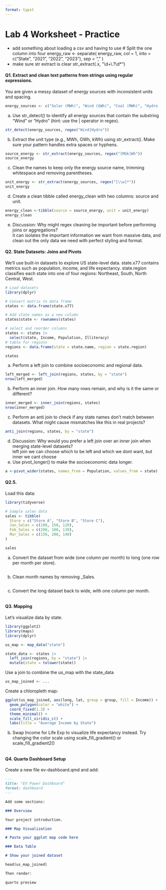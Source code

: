 ```yaml
---
format: typst
---
```


# Lab 4 Worksheet - Practice

* add something about loading a csv and having to use
# Split the one column into four
energy_raw <- separate(
  energy_raw,
  col = 1,
  into = c("State", "2021", "2022", "2023"),
  sep = ","
)
* make sure str extract is clear str_extract(.x, "\\d+\\.?\\d*")

#### Q1. Extract and clean text patterns from strings using regular expressions.

You are given a messy dataset of energy sources with inconsistent units and spacing.

```r
energy_sources <- c("Solar (MWh)", "Wind (GWh)", "Coal (MWh)", "Hydro (kWh)")
```

a.  Use str_detect() to identify all energy sources that contain the substring "Wind" or "Hydro" (hint: use the \| operator in regex).

```r
str_detect(energy_sources, regex("Wind|Hydro"))
```

b.  Extract the unit type (e.g., MWh, GWh, kWh) using str_extract(). Make sure your pattern handles extra spaces or hyphens.

```r
source_energy <- str_extract(energy_sources, regex("[MGk]Wh"))
source_energy
```

c.  Clean the names to keep only the energy source name, trimming whitespace and removing parentheses.

```r
unit_energy <- str_extract(energy_sources, regex("[\\w]*"))
unit_energy
```

d.  Create a clean tibble called energy_clean with two columns: source and unit.

```r
energy_clean <-tibble(source = source_energy, unit = unit_energy)
energy_clean
```

e.  Discussion: Why might regex cleaning be important before performing joins or aggregations?\
    it can isolates the important information we want from massive data, and clean out the only data we need with perfect styling and format.

#### Q2. State Datasets: Joins and Pivots

We’ll use built-in datasets to explore US state-level data. state.x77 contains metrics such as population, income, and life expectancy. state.region classifies each state into one of four regions: Northeast, South, North Central, West.

```r
# Load datasets
library(dplyr)

# Convert matrix to data frame
states <- data.frame(state.x77)

# Add state names as a new column
states$state <- rownames(states)

# select and reorder columns
states <- states |>
  select(state, Income, Population, Illiteracy)
# table for regions
regions <- data.frame(state = state.name, region = state.region)

states

```

a.  Perform a left join to combine socioeconomic and regional data.

```r
left_merged <- left_join(regions, states, by = "state")
nrow(left_merged)
```

b.  Perform an inner join. How many rows remain, and why is it the same or different?

```r
inner_merged <- inner_join(regions, states)
nrow(inner_merged)
```


c.  Perform an anti join to check if any state names don’t match between datasets. What might cause mismatches like this in real projects?

```r
anti_join(regions, states, by = "state")
```

d.  Discussion: Why would you prefer a left join over an inner join when merging state-level datasets?\
    left join we can choose which to be left and which we dont want, but inner we cant choose
e. Use pivot_longer() to make the socioeconomic data longer.\

```r
a <-pivot_wider(states, names_from = Population, values_from = state)

```

#### Q2.5.

Load this data:

```r
library(tidyverse)

# Sample sales data
sales <- tibble(
  Store = c("Store A", "Store B", "Store C"),
  Jan_Sales = c(100, 150, 120),
  Feb_Sales = c(200, 180, 130),
  Mar_Sales = c(150, 200, 140)
)

sales
```

a. Convert the dataset from wide (one column per month) to long (one row per month per store).

```r

```

b. Clean month names by removing _Sales.

```r

```

c. Convert the long dataset back to wide, with one column per month.

```r

```

#### Q3. Mapping

Let's visualize data by state.

```r
library(ggplot2)
library(maps)
library(dplyr)

us_map <- map_data("state")

state_data <- states |>
  left_join(regions, by = "state") |>
  mutate(state = tolower(state))

```

Use a join to combine the us_map with the state_data

```r
us_map_joined <- ...
```

Create a chloropleth map:

```r
ggplot(us_map_joined, aes(long, lat, group = group, fill = Income)) +
  geom_polygon(color = "white") +
  coord_fixed(1.3) +
  theme_minimal() +
  scale_fill_viridis_c() +
  labs(title = "Average Income by State")
```

b.  Swap Income for Life Exp to visualize life expectancy instead. Try changing the color scale using scale_fill_gradient() or scale_fill_gradient2()

```r

```

#### Q4. Quarto Dashboard Setup

Create a new file ev-dashboard.qmd and add:

```markdown

---
title: "EV Power Dashboard"
format: dashboard
---

Add some sections:

### Overview

Your project introduction.

### Map Visualization

# Paste your ggplot map code here

### Data Table

# Show your joined dataset

head(us_map_joined)

Then render:

quarto preview

```